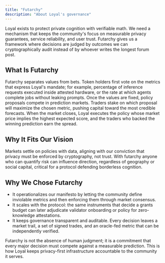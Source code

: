 ```yaml
---
title: "Futarchy"
description: "About Loyal's governance"
---
```


Loyal exists to protect private cognition with verifiable math. We need a mechanism that keeps the community's focus on measurable privacy guarantees, service reliability, and user trust. Futarchy gives us a framework where decisions are judged by outcomes we can cryptographically audit instead of by whoever writes the longest forum post.

## What Is Futarchy

Futarchy separates values from bets. Token holders first vote on the metrics that express Loyal's mandate; for example, percentage of inference requests executed inside attested hardware, or the rate at which agents complete jobs without leaking prompts. Once the values are fixed, policy proposals compete in prediction markets. Traders stake on which proposal will maximize the chosen metric, pushing capital toward the most credible forecasts. When the market closes, Loyal executes the policy whose market price implies the highest expected score, and the traders who backed the winning prediction earn the spread.


## Why It Fits Our Vision

Markets settle on policies with data, aligning with our conviction that privacy must be enforced by cryptography, not trust. With futarchy anyone who can quantify risk can influence direction, regardless of geography or social capital, critical for a protocol defending borderless cognition.

## Why We Chose Futarchy

- It operationalizes our manifesto by letting the community define inviolable metrics and then enforcing them through market consensus.
- It scales with the protocol: the same instruments that decide a grants budget can later adjudicate validator onboarding or policy for zero-knowledge attestations.
- It keeps governance transparent and auditable. Every decision leaves a market trail, a set of signed trades, and an oracle-fed metric that can be independently verified.

<Check>
Futarchy is not the absence of human judgment; it is a commitment that every major decision must compete against a measurable prediction. This is how Loyal keeps privacy-first infrastructure accountable to the community it serves.
</Check>
